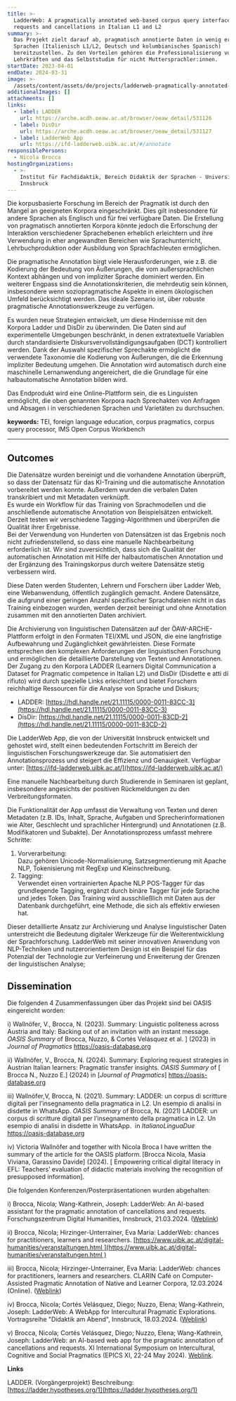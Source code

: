 ```yaml
---
title: >-
  LadderWeb: A pragmatically annotated web-based corpus query interface for
  requests and cancellations in Italian L1 and L2
summary: >-
  Das Projekt zielt darauf ab, pragmatisch annotierte Daten in wenig erforschten
  Sprachen (Italienisch L1/L2, Deutsch und kolumbianisches Spanisch)
  bereitzustellen. Zu den Vorteilen gehören die Professionalisierung von
  Lehrkräften und das Selbststudim für nicht Muttersprachler:innen.
startDate: 2023-04-01
endDate: 2024-03-31
image: >-
  /assets/content/assets/de/projects/ladderweb-pragmatically-annotated-web-based-corpus-query-interface-requests-and-cancellations/image.png
additionalImages: []
attachments: []
links:
  - label: LADDER
    url: https://arche.acdh.oeaw.ac.at/browser/oeaw_detail/531126
  - label: DisDir
    url: https://arche.acdh.oeaw.ac.at/browser/oeaw_detail/531127
  - label: LadderWeb App
    url: https://ifd-ladderweb.uibk.ac.at/#/annotate
responsiblePersons:
  - Nicola Brocca
hostingOrganizations:
  - >-
    Institut für Fachdidaktik, Bereich Didaktik der Sprachen - Universität
    Innsbruck
---
```

Die korpusbasierte Forschung im Bereich der Pragmatik ist durch den Mangel an geeigneten Korpora eingeschränkt. Dies gilt insbesondere für andere Sprachen als Englisch und für frei verfügbare Daten. Die Erstellung von pragmatisch annotierten Korpora könnte jedoch die Erforschung der Interaktion verschiedener Sprachebenen erheblich erleichtern und ihre Verwendung in eher angewandten Bereichen wie Sprachunterricht, Lehrbuchproduktion oder Ausbildung von Sprachfachleuten ermöglichen.

Die pragmatische Annotation birgt viele Herausforderungen, wie z.B. die Kodierung der Bedeutung von Äußerungen, die vom außersprachlichen Kontext abhängen und von impliziter Sprache dominiert werden. Ein weiterer Engpass sind die Annotationskriterien, die mehrdeutig sein können, insbesondere wenn soziopragmatische Aspekte in einem ökologischen Umfeld berücksichtigt werden. Das ideale Szenario ist, über robuste pragmatische Annotationswerkzeuge zu verfügen.

Es wurden neue Strategien entwickelt, um diese Hindernisse mit den Korpora Ladder und DisDir zu überwinden. Die Daten sind auf experimentelle Umgebungen beschränkt, in denen extratextuelle Variablen durch standardisierte Diskursvervollständigungsaufgaben (DCT) kontrolliert werden. Dank der Auswahl spezifischer Sprechakte ermöglicht die verwendete Taxonomie die Kodierung von Äußerungen, die die Erkennung impliziter Bedeutung umgehen. Die Annotation wird automatisch durch eine maschinelle Lernanwendung angereichert, die die Grundlage für eine halbautomatische Annotation bilden wird.

Das Endprodukt wird eine Online-Plattform sein, die es Linguisten ermöglicht, die oben genannten Korpora nach Sprechakten von Anfragen und Absagen i in verschiedenen Sprachen und Varietäten zu durchsuchen.

**keywords:** TEI, foreign language education, corpus pragmatics, corpus query processor, IMS Open Corpus Workbench

---

## Outcomes

Die Datensätze wurden bereinigt und die vorhandene Annotation überprüft, so dass der Datensatz für das KI-Training und die automatische Annotation vorbereitet werden konnte. Außerdem wurden die verbalen Daten transkribiert und mit Metadaten verknüpft.\
Es wurde ein Workflow für das Training von Sprachmodellen und die anschließende automatische Annotation von Beispielsätzen entwickelt. Derzeit testen wir verschiedene Tagging-Algorithmen und überprüfen die Qualität ihrer Ergebnisse.\
Bei der Verwendung von Hunderten von Datensätzen ist das Ergebnis noch nicht zufriedenstellend, so dass eine manuelle Nachbearbeitung erforderlich ist. Wir sind zuversichtlich, dass sich die Qualität der automatischen Annotation mit Hilfe der halbautomatischen Annotation und der Ergänzung des Trainingskorpus durch weitere Datensätze stetig verbessern wird.

Diese Daten werden Studenten, Lehrern und Forschern über Ladder Web, eine Webanwendung, öffentlich zugänglich gemacht. Andere Datensätze, die aufgrund einer geringen Anzahl spezifischer Sprachdateien nicht in das Training einbezogen wurden, werden derzeit bereinigt und ohne Annotation zusammen mit den annotierten Daten archiviert.

Die Archivierung von linguistischen Datensätzen auf der ÖAW-ARCHE-Plattform erfolgt in den Formaten TEI/XML und JSON, die eine langfristige Aufbewahrung und Zugänglichkeit gewährleisten. Diese Formate entsprechen den komplexen Anforderungen der linguistischen Forschung und ermöglichen die detaillierte Darstellung von Texten und Annotationen. Der Zugang zu den Korpora LADDER (Learners Digital Communication a Dataset for Pragmatic competence in Italian L2) und DisDir (Disdette e atti di rifiuto) wird durch spezielle Links erleichtert und bietet Forschern reichhaltige Ressourcen für die Analyse von Sprache und Diskurs;

* LADDER: [https://hdl.handle.net/21.11115/0000-0011-83CC-3](https://hdl.handle.net/21.11115/0000-0011-83CC-3)
* DisDir: [https://hdl.handle.net/21.11115/0000-0011-83CD-2](https://hdl.handle.net/21.11115/0000-0011-83CD-2)

Die LadderWeb App, die von der Universität Innsbruck entwickelt und gehostet wird, stellt einen bedeutenden Fortschritt im Bereich der linguistischen Forschungswerkzeuge dar. Sie automatisiert den Annotationsprozess und steigert die Effizienz und Genauigkeit. Verfügbar unter: [https://ifd-ladderweb.uibk.ac.at/](https://ifd-ladderweb.uibk.ac.at/)

Eine manuelle Nachbearbeitung durch Studierende in Seminaren ist geplant, insbesondere angesichts der positiven Rückmeldungen zu den Verbreitungsformaten.

Die Funktionalität der App umfasst die Verwaltung von Texten und deren Metadaten (z.B. IDs, Inhalt, Sprache, Aufgaben und Sprecherinformationen wie Alter, Geschlecht und sprachlicher Hintergrund) und Annotationen (z.B. Modifikatoren und Subakte). Der Annotationsprozess umfasst mehrere Schritte:

1. Vorverarbeitung: \
   Dazu gehören Unicode-Normalisierung, Satzsegmentierung mit Apache NLP, Tokenisierung mit RegExp und Kleinschreibung.
2. Tagging: \
   Verwendet einen vortrainierten Apache NLP POS-Tagger für das grundlegende Tagging, ergänzt durch binäre Tagger für jede Sprache und jedes Token. Das Training wird ausschließlich mit Daten aus der Datenbank durchgeführt, eine Methode, die sich als effektiv erwiesen hat.

Dieser detaillierte Ansatz zur Archivierung und Analyse linguistischer Daten unterstreicht die Bedeutung digitaler Werkzeuge für die Weiterentwicklung der Sprachforschung. LadderWeb mit seiner innovativen Anwendung von NLP-Techniken und nutzerorientiertem Design ist ein Beispiel für das Potenzial der Technologie zur Verfeinerung und Erweiterung der Grenzen der linguistischen Analyse;

## Dissemination

Die folgenden 4 Zusammenfassungen über das Projekt sind bei OASIS eingereicht worden:

i) Wallnöfer, V., Brocca, N. (2023). Summary: Linguistic politeness across Austria and Italy: Backing out of an invitation with an instant message. *OASIS Summary* of Brocca, Nuzzo, & Cortés Velásquez et al. ] (2023) in *Journal of Pragmatics* [https](http://about:blank/)[://oasis-database.org](https://oasis-database.org/)

ii) Wallnöfer, V., Brocca, N. (2024). Summary: Exploring request strategies in Austrian Italian learners: Pragmatic transfer insights. *OASIS Summary* of \[ Brocca N., Nuzzo E.] (2024) in \[*Journal of Pragmatics*] [https](http://about:blank/)[://oasis-database.org](https://oasis-database.org/)

iii) Wallnöfer,V, Brocca, N. (2021). Summary: LADDER: un corpus di scritture digitali per l’insegnamento della pragmatica in L2. Un esempio di analisi in disdette in WhatsApp. *OASIS Summary* of Brocca, N. (2021) LADDER: un corpus di scritture digitali per l’insegnamento della pragmatica in L2. Un esempio di analisi in disdette in WhatsApp.  in *ItalianoLinguaDue* [https](http://about:blank/)[://oasis-database.org](https://oasis-database.org/)

iv) Victoria Wallnöfer and together with Nicola Broca I have written  the summary of the article for the OASIS platform. \[Brocca Nicola, Masia Viviana, Garassino Davide] (2024). \[ Empowering critical digital literacy in EFL: Teachers’ evaluation of didactic materials involving the recognition of presupposed information].

Die folgenden Konferenzen/Posterpräsentationen wurden abgehalten:

i) Brocca, Nicola; Wang-Kathrein, Joseph: LadderWeb: An AI-based assistant for the pragmatic annotation of cancellations and requests. Forschungszentrum Digital Humanities, Innsbruck, 21.03.2024. ([Weblink](https://www.uibk.ac.at/digital-humanities/veranstaltungen.html))

ii) Brocca, Nicola; Hirzinger-Unterrainer, Eva Maria: LadderWeb: chances for practitioners, learners and researchers. [https://www.uibk.ac.at/digital-humanities/veranstaltungen.html ](https://www.uibk.ac.at/digital-humanities/veranstaltungen.html )

iii) Brocca, Nicola; Hirzinger-Unterrainer, Eva Maria: LadderWeb: chances for practitioners, learners and researchers. CLARIN Café on Computer-Assisted Pragmatic Annotation of Native and Learner Corpora, 12.03.2024 (Online). ([Weblink](https://www.clarin.eu/event/2024/clarin-cafe-computer-assisted-pragmatic-annotation-native-and-learner-corpora))

iv) Brocca, Nicola; Cortés Velásquez, Diego; Nuzzo, Elena; Wang-Kathrein, Joseph: LadderWeb: A WebApp for Intercultural Pragmatic Explorations. Vortragsreihe "Didaktik am Abend", Innsbruck, 18.03.2024. ([Weblink](https://www.uibk.ac.at/de/ifd/sprachen/veranstaltungen/didaktik-am-abend/))

v) Brocca, Nicola; Cortés Velásquez, Diego; Nuzzo, Elena; Wang-Kathrein, Joseph: LadderWeb: an AI-based web app for the pragmatic annotation of cancellations and requests. XI International Symposium on Intercultural, Cognitive and Social Pragmatics (EPICS XI, 22-24 May 2024). [Weblink](https://eventos.upo.es/100773/detail/xi-international-symposium-on-intercultural-cognitive-and-social-pragmatics-epics-xi-22-24-may-2024.html).

**Links**

LADDER. (Vorgängerprojekt) Beschreibung: [https://ladder.hypotheses.org/1](https://ladder.hypotheses.org/1)
